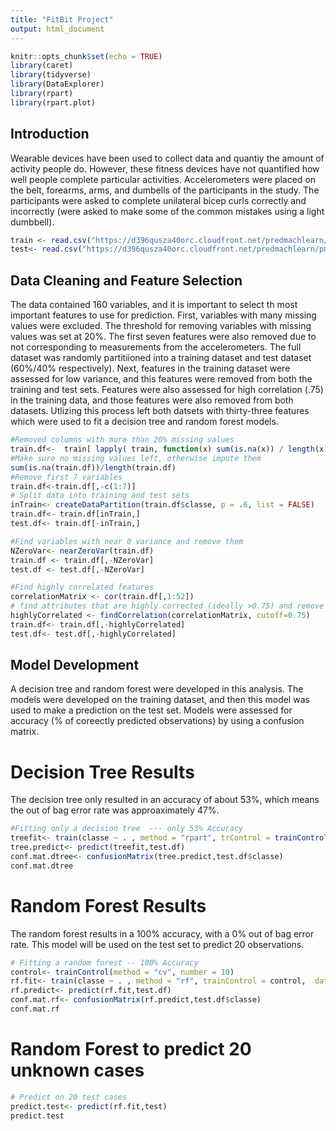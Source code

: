 ```yaml
---
title: "FitBit Project"
output: html_document
---
```


```r
knitr::opts_chunk$set(echo = TRUE)
library(caret)
library(tidyverse)
library(DataExplorer)
library(rpart)
library(rpart.plot)
```

## Introduction
Wearable devices have been used to collect data and quantiy the amount of activity people do. However, these fitness devices
have not quantified how well people complete particular activities. Accelerometers were placed on the belt, forearms, arms, and
dumbells of the participants in the study. The participants were asked to complete unilateral bicep curls correctly and incorrectly 
(were asked to make some of the common mistakes using a light dumbbell). 

```r
train <- read.csv("https://d396qusza40orc.cloudfront.net/predmachlearn/pml-training.csv")
test<- read.csv("https://d396qusza40orc.cloudfront.net/predmachlearn/pml-testing.csv")
```

## Data Cleaning and Feature Selection
The data contained 160 variables, and it is important to select th most important features to use for prediction. First, variables
with many missing values were excluded. The threshold for removing variables with missing values was set at 20%. The first seven features were also removed due to not corresponding to measurements from the accelerometers. The full dataset was randomly partitiioned into a training dataset and test dataset (60%/40% respectively). Next, features in the training dataset were assessed
for low variance, and this features were removed from both the training and test sets. Features were also assessed for high correlation (.75) in the training data, and those features were also removed from both datasets. Utlizing this process left both datsets with thirty-three features which were used to fit a decision tree and random forest models. 

```r
#Removed columns with more than 20% missing values
train.df<-  train[ lapply( train, function(x) sum(is.na(x)) / length(x) ) < 0.2 ]
#Make sure no missing values left, otherwise impute them
sum(is.na(train.df))/length(train.df)
#Remove first 7 variables
train.df<-train.df[,-c(1:7)]
# Split data into training and test sets
inTrain<- createDataPartition(train.df$classe, p = .6, list = FALSE)
train.df<- train.df[inTrain,]
test.df<- train.df[-inTrain,]

#Find variables with near 0 variance and remove them
NZeroVar<- nearZeroVar(train.df)
train.df <- train.df[,-NZeroVar]
test.df <- test.df[,-NZeroVar]

#Find highly correlated features
correlationMatrix <- cor(train.df[,1:52])
# find attributes that are highly corrected (ideally >0.75) and remove them
highlyCorrelated <- findCorrelation(correlationMatrix, cutoff=0.75)
train.df<- train.df[,-highlyCorrelated]
test.df<- test.df[,-highlyCorrelated]
```
## Model Development
A decision tree and random forest were developed in this analysis. The models were developed on the training dataset, and then this model was used to make a prediction on the test set. Models were assessed for accuracy (% of coreectly predicted observations) by using a confusion matrix. 

# Decision Tree Results
The decision tree only resulted in an accuracy of about 53%, which means the out of bag error rate was approaximately
47%.
```r
#Fitting only a decision tree  --- only 53% Accuracy
treefit<- train(classe ~ . , method = "rpart", trControl = trainControl(method = "cv"),  data = train.df)
tree.predict<- predict(treefit,test.df)
conf.mat.dtree<- confusionMatrix(tree.predict,test.df$classe)
conf.mat.dtree
```

# Random Forest Results
The random forest results in a 100% accuracy, with a 0% out of bag error rate. This model will be used on the test set to 
predict 20 observations. 
```r
# Fitting a random forest -- 100% Accuracy
control<- trainControl(method = "cv", number = 10)
rf.fit<- train(classe ~ . , method = "rf", trainControl = control,  data = train.df)
rf.predict<- predict(rf.fit,test.df)
conf.mat.rf<- confusionMatrix(rf.predict,test.df$classe)
conf.mat.rf
```

# Random Forest to predict 20 unknown cases
```r
# Predict on 20 test cases
predict.test<- predict(rf.fit,test)
predict.test
```
